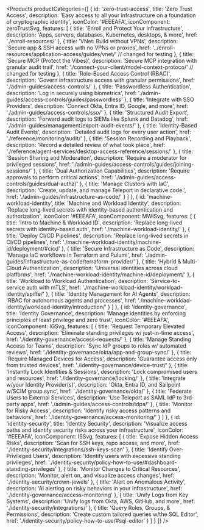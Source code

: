 
<Products
  productCategories={[
    {
      id: 'zero-trust-access',
      title: 'Zero Trust Access',
      description: 'Easy access to all your infrastructure on a foundation of cryptographic identity',
      iconColor: '#EEEAFA',
      iconComponent: zeroTrustSvg,
      features: [
        {
          title: 'Enroll and Protect Your Infrastructure',
          description: 'Apps, servers, databases, Kubernetes, desktops, & more',
          href: './enroll-resources/'
        },
        {
          title: 'VNet: Build without VPNs',
          description: 'Secure app & SSH access with no VPNs or proxies',
          href: '../enroll-resources/application-access/guides/vnet/' // changed for testing
        },
        {
          title: 'Secure MCP (Protect the Vibes)',
          description: 'Secure MCP integration with granular audit trail',
          href: './connect-your-client/model-context-protoco/' // changed for testing
        },
        {
          title: 'Role-Based Access Control (RBAC)',
          description: 'Govern infrastructure access with granular permissions',
          href: './admin-guides/access-controls/'
        },
        {
          title: 'Passwordless Authentication',
          description: 'Log in securely using biometrics',
          href: './admin-guides/access-controls/guides/passwordless'
        },
        {
          title: 'Integrate with SSO Providers',
          description: 'Connect Okta, Entra ID, Google, and more',
          href: './admin-guides/access-controls/sso/'
        },
        {
          title: 'Structured Audit Export',
          description: 'Forward audit logs to SIEMs like Splunk and Datadog',
          href: './admin-guides/management/export-audit-events/'
        },
        {
          title: 'Identity-Based Audit Events',
          description: 'Detailed audit logs for every user action',
          href: './reference/monitoring/audit/'
        },
        {
          title: 'Session Recording and Playback',
          description: 'Record a detailed review of what took place',
          href: './reference/agent-services/desktop-access-reference/sessions/'
        },
        {
          title: 'Session Sharing and Moderation',
          description: 'Require a moderator for privileged sessions',
          href: './admin-guides/access-controls/guides/joining-sessions/'
        },
        {
          title: 'Dual Authorization Capabilities',
          description: 'Require approvals to perform critical actions',
          href: './admin-guides/access-controls/guides/dual-authz/'
        },
        {
          title: 'Manage Clusters with IaC',
          description: 'Create, update, and manage Teleport in declarative code.',
          href: './admin-guides/infrastructure-as-code/'
        }
      ]
    },
    {
      id: 'machine-workload-identity',
      title: 'Machine and Workload Identity',
      description: 'Replace long-lived secrets with identity-based authentication and authorization',
      iconColor: '#EEEAFA',
      iconComponent: MWISvg,
      features: [
        {
          title: 'Intro to Machine & Workload ID',
          description: 'Replace long-lived secrets with identity-based auth',
          href: './machine-workload-identity/'
        },
        {
          title: 'Deploy CI/CD Pipelines',
          description: 'Replace long-lived secrets in CI/CD pipelines',
          href: './machine-workload-identity/machine-id/deployment/#cicd'
        },
        {
          title: 'Secure Infrastructure as Code',
          description: 'Manage IaC workflows in Terraform and Pulumi',
          href: './admin-guides/infrastructure-as-code/terraform-provider/'
        },
        {
          title: 'Hybrid & Multi-Cloud Authentication',
          description: 'Universal identities across cloud platforms',
          href: './machine-workload-identity/machine-id/deployment/'
        },
        {
          title: 'Workload to Workload Authentication',
          description: 'Service-to-service auth with mTLS',
          href: './machine-workload-identity/workload-identity/spiffe/'
        },
        {
          title: 'Identity Management for AI Agents',
          description: 'RBAC for autonomous agents and processes',
          href: './machine-workload-identity/workload-identity/introduction/'
        }
      ]
    },
    {
      id: 'identity-governance',
      title: 'Identity Governance',
      description: 'Manage identities by enforcing principles of least privilege and zero trust',
      iconColor: '#EEEAFA',
      iconComponent: IGSvg,
      features: [
        {
          title: 'Request Temporary Elevated Access',
          description: 'Eliminate standing privileges w/ just-in-time access',
          href: './identity-governance/access-requests/'
        },
        {
          title: 'Manage Standing Access for Teams',
          description: 'Sync IdP groups to roles w/ automated reviews',
          href: './identity-governance/okta/app-and-group-sync/'
        },
        {
          title: 'Require Managed Devices for Access',
          description: 'Guarantee access only from trusted devices',
          href: './identity-governance/device-trust/'
        },
        {
          title: 'Instantly Lock Identities & Sessions',
          description: 'Lock compromised users and resources',
          href: './identity-governance/locking/'
        },
        {
          title: 'Integrate w/your Identity Provider(s)',
          description: 'Okta, Entra ID, and Sailpoint w/SCIM group sync',
          href: './identity-governance/okta/'
        },
        {
          title: 'Federate Users to External Services',
          description: 'Use Teleport as SAML IdP to 3rd-party apps',
          href: './admin-guides/access-controls/idps/'
        },
        {
          title: 'Monitor for Risky Access',
          description: 'Identify risky access patterns and behaviors',
          href: './identity-governance/access-monitoring/'
        }
      ]
    },
    {
      id: 'identity-security',
      title: 'Identity Security',
      description: 'Visualize access paths and identify security risks across your infrastructure',
      iconColor: '#EEEAFA',
      iconComponent: ISSvg,
      features: [
        {
          title: 'Expose Hidden Access Risks',
          description: 'Scan for SSH keys, repo access, and more',
          href: './identity-security/integrations/ssh-keys-scan'
        },
        {
          title: 'Identify Over-Privileged Users',
          description: 'Identify users with excessive standing privileges',
          href: './identity-security/policy-how-to-use/#dashboard-standing-privileges'
        },
        {
          title: 'Monitor Changes to Critical Resources',
          description: 'Monitor, alert on, and visualize access changes',
          href: './identity-security/crown-jewels'
        },
        {
          title: 'Alert on Anomalous Activity',
          description: 'AI alerting on risky behaviors in your infrastructure',
          href: './identity-governance/access-monitoring'
        },
        {
          title: 'Unify Logs from Key Systems',
          description: 'Unify logs from Okta, AWS, GitHub, and more',
          href: './identity-security/integrations/'
        },
        {
          title: 'Query Roles, Groups, & Permissions',
          description: 'Create custom tailored queries w/the SQL Editor',
          href: './identity-security/policy-how-to-use/#sql-editor'
        }
      ]
    }
  ]}
/>
